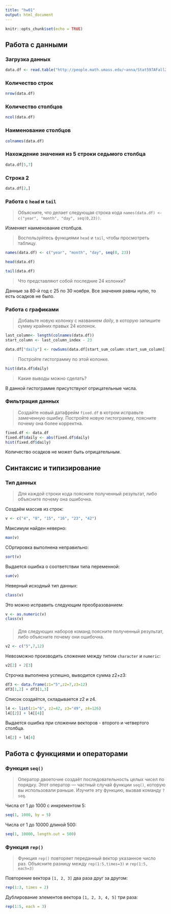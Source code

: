 ---
title: "hw01"
output: html_document
---

```{r setup, include=FALSE}
knitr::opts_chunk$set(echo = TRUE)
```
## Работа с данными

### Загрузка данных

```{r}
data.df <- read.table("http://people.math.umass.edu/~anna/Stat597AFall2016/rnf6080.dat", header = TRUE)
```

### Количество строк

```{r}
nrow(data.df)
```

### Количество столбцов

```{r}
ncol(data.df)
```

### Наименование столбцов

```{r}
colnames(data.df)
```

### Нахождение значения из 5 строки седьмого столбца

```{r}
data.df[5,7]
```

### Строка 2

```{r}
data.df[2,]
```

### Работа с ``head`` и ``tail``
>Объясните, что делает следующая строка кода ``names(data.df) <- c("year", "month", "day", seq(0,23))``. 

Изменяет наименование столбцов.

>Воспользуйтесь функциями ``head`` и ``tail``, чтобы просмотреть таблицу. 

```{r}
names(data.df) <- c("year", "month", "day", seq(0, 23))
```

```{r}
head(data.df)
```

```{r}
tail(data.df)
```

>Что представляют собой последние 24 колонки?

Данные за 80-й год с 25 по 30 ноября. Все значения равны нулю, то есть осадков не было.

### Работа с графиками
>Добавьте новую колонку с названием *daily*, в которую запишите сумму крайних правых 24 колонок. 

```{r}
last_column<- length(colnames(data.df))
start_column <- last_column_index - 23

data.df["daily"] <- rowSums(data.df[start_sum_column:start_sum_column])
```

>Постройте гистограмму по этой колонке. 

```{r}
hist(data.df$daily)
```

>Какие выводы можно сделать?

В данной гистограмме присутствуют отрицательные числа.

### Фильтрация данных
>Создайте новый датафрейм ``fixed.df`` в котром исправьте замеченную ошибку. Постройте новую гистограмму, поясните почему она более корректна.

```{r}
fixed.df <- data.df
fixed.df$daily <- abs(fixed.df$daily)
hist(fixed.df$daily)
```

Количество осадков не может быть отрицательным.

## Синтаксис и типизирование

### Тип данных
>Для каждой строки кода поясните полученный результат, либо объясните почему она ошибочна.

Создаём массив из строк:
```{r}
v <- c("4", "8", "15", "16", "23", "42")
```

Максимум найден неверно:
```{r}
max(v)
```

СОртировка выполнена неправильно:
```{r}
sort(v)
```

Выдается ошибка о соответствии типа переменной:
```{r eval=FALSE, include=TRUE}
sum(v)
```

Неверный исходный тип данных:
```{r}
class(v)
```

Это можно исправить следующим преобразованием:
```{r}
v <- as.numeric(v)
class(v)
```

###
>Для следующих наборов команд поясните полученный результат, либо объясните почему они ошибочна.

```{r eval=FALSE, include=TRUE}
v2 <- c("5",7,12)
```

Невозможно производить сложение между типом ``character`` и ``numeric``:
```{r eval=FALSE, include=TRUE}
v2[2] + 2[3]
```

Строчка выполнена успешно, выводится сумма z2+z3:
```{r eval=FALSE, include=TRUE}
df3 <- data.frame(z1="5",z2=7,z3=12)
df3[1,2] + df3[1,3]
```

Список создаётся, складывается z2 и z4.
```{r eval=FALSE, include=TRUE}
l4 <- list(z1="6", z2=42, z3="49", z4=126)
l4[[2]] + l4[[4]]
```

Выдается ошибка при сложении векторов - второго и четвертого столбца.
```{r eval=FALSE, include=TRUE}
l4[2] + l4[4]
```

## Работа с функциями и операторами

### Функция ``seq()``
>Оператор двоеточие создаёт последовательность целых чисел по порядку. Этот оператор — частный случай функции ``seq()``, которую вы использовали раньше. Изучите эту функцию, вызвав команду ``?seq``.

Числа от 1 до 1000 с инкрементом 5:
```{r}
seq(1, 1000, by = 5)
```

Числа от 1 до 10000 длиной 500:
```{r}
seq(1, 10000, length.out = 500)
```


### Функция ``rep()``
>Функция ``rep()`` повторяет переданный вектор указанное число раз. Объясните разницу между ``rep(1:5,times=3)`` и ``rep(1:5, each=3)``

Повторение вектора ``[1, 2, 3]`` два раза друг за другом:
```{r}
rep(1:3, times = 2)
```

Дублирование элементов вектора ``[1, 2, 3, 4, 5]`` три раза:
```{r}
rep(1:5, each = 3)
```